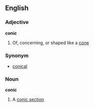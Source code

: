 ==English==
===Adjective===
'''conic'''
# Of, concerning, or shaped like a [[cone]]
===Synonym===
* [[conical]]
===Noun===
'''conic'''
# A [[conic section]]